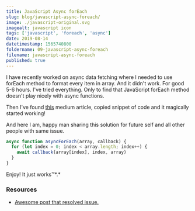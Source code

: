 ```yaml
---
title: JavaScript Async forEach
slug: blog/javascript-async-foreach/
image: ./javascript-original.svg
imagealt: javascript icon
tags: ['javascript', 'foreach', 'async']
date: 2019-08-14
datetimestamp: 1565740800
foldername: 09-javascript-async-foreach
filename: javascript-async-foreach
published: true
---
```


I have recently worked on async data fetching where I needed to use forEach method to format every item in array. And it didn't work. For good 5-6 hours. I've tried everything. Only to find that JavaScript forEach method doesn't play nicely with async functions.

Then I've found [this](https://codeburst.io/javascript-async-await-with-foreach-b6ba62bbf404) medium article, copied snippet of code and it magically started working!

And here I am, happy man sharing this solution for future self and all other people with same issue.

```js
async function asyncForEach(array, callback) {
  for (let index = 0; index < array.length; index++) {
    await callback(array[index], index, array)
  }
}
```

Enjoy! It just works™️*.*

### Resources

- [Awesome post that resolved issue.](https://codeburst.io/javascript-async-await-with-foreach-b6ba62bbf404)
